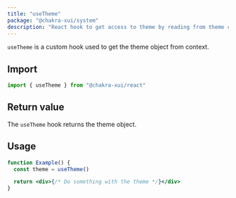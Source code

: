 ```yaml
---
title: "useTheme"
package: "@chakra-xui/system"
description: "React hook to get access to theme by reading from theme context"
---
```


`useTheme` is a custom hook used to get the theme object from context.

## Import

```js
import { useTheme } from "@chakra-xui/react"
```

## Return value

The `useTheme` hook returns the theme object.

## Usage

```jsx live=false
function Example() {
  const theme = useTheme()

  return <div>{/* Do something with the theme */}</div>
}
```
